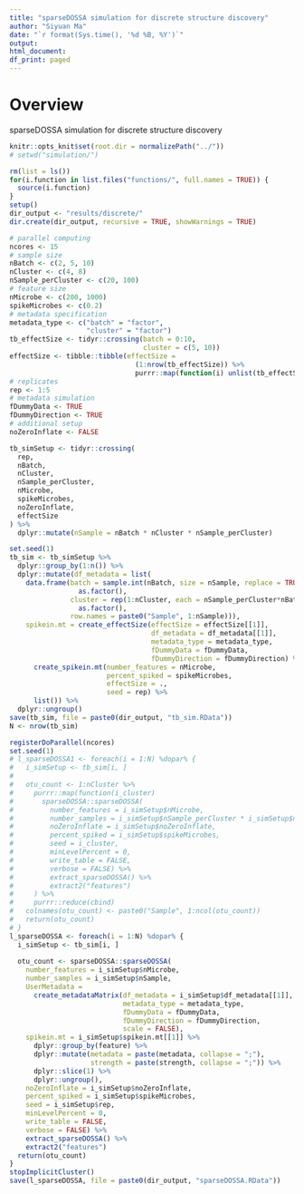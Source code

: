 ```yaml
---
title: "sparseDOSSA simulation for discrete structure discovery"
author: "Siyuan Ma"
date: "`r format(Sys.time(), '%d %B, %Y')`"
output:
html_document:
df_print: paged
---
```

# Overview
sparseDOSSA simulation for discrete structure discovery

```r
knitr::opts_knit$set(root.dir = normalizePath("../"))
# setwd("simulation/")
```
```r
rm(list = ls())
for(i.function in list.files("functions/", full.names = TRUE)) {
  source(i.function)
}
setup()
dir_output <- "results/discrete/"
dir.create(dir_output, recursive = TRUE, showWarnings = TRUE)
```

```r
# parallel computing
ncores <- 15
# sample size
nBatch <- c(2, 5, 10)
nCluster <- c(4, 8)
nSample_perCluster <- c(20, 100)
# feature size
nMicrobe <- c(200, 1000)
spikeMicrobes <- c(0.2)
# metadata specification
metadata_type <- c("batch" = "factor",
                   "cluster" = "factor")
tb_effectSize <- tidyr::crossing(batch = 0:10,
                                 cluster = c(5, 10))
effectSize <- tibble::tibble(effectSize = 
                               (1:nrow(tb_effectSize)) %>% 
                               purrr::map(function(i) unlist(tb_effectSize[i, ])))
# replicates
rep <- 1:5
# metadata simulation
fDummyData <- TRUE
fDummyDirection <- TRUE
# additional setup
noZeroInflate <- FALSE

tb_simSetup <- tidyr::crossing(
  rep,
  nBatch,
  nCluster,
  nSample_perCluster,
  nMicrobe,
  spikeMicrobes,
  noZeroInflate,
  effectSize
) %>% 
  dplyr::mutate(nSample = nBatch * nCluster * nSample_perCluster)
```

```r
set.seed(1)
tb_sim <- tb_simSetup %>% 
  dplyr::group_by(1:n()) %>% 
  dplyr::mutate(df_metadata = list(
    data.frame(batch = sample.int(nBatch, size = nSample, replace = TRUE) %>% 
                 as.factor(),
               cluster = rep(1:nCluster, each = nSample_perCluster*nBatch) %>% 
                 as.factor(),
               row.names = paste0("Sample", 1:nSample))),
    spikein.mt = create_effectSize(effectSize = effectSize[[1]],
                                   df_metadata = df_metadata[[1]],
                                   metadata_type = metadata_type,
                                   fDummyData = fDummyData,
                                   fDummyDirection = fDummyDirection) %>% 
      create_spikein.mt(number_features = nMicrobe,
                        percent_spiked = spikeMicrobes,
                        effectSize = .,
                        seed = rep) %>% 
      list()) %>% 
  dplyr::ungroup()
save(tb_sim, file = paste0(dir_output, "tb_sim.RData"))
N <- nrow(tb_sim)
```

```r
registerDoParallel(ncores)
set.seed(1)
# l_sparseDOSSA1 <- foreach(i = 1:N) %dopar% {
#   i_simSetup <- tb_sim[i, ]
#   
#   otu_count <- 1:nCluster %>% 
#     purrr::map(function(i_cluster) 
#       sparseDOSSA::sparseDOSSA(
#         number_features = i_simSetup$nMicrobe,
#         number_samples = i_simSetup$nSample_perCluster * i_simSetup$nBatch,
#         noZeroInflate = i_simSetup$noZeroInflate,
#         percent_spiked = i_simSetup$spikeMicrobes,
#         seed = i_cluster,
#         minLevelPercent = 0,
#         write_table = FALSE,
#         verbose = FALSE) %>%
#         extract_sparseDOSSA() %>%
#         extract2("features")
#     ) %>% 
#     purrr::reduce(cbind)
#   colnames(otu_count) <- paste0("Sample", 1:ncol(otu_count))
#   return(otu_count)
# }
l_sparseDOSSA <- foreach(i = 1:N) %dopar% {
  i_simSetup <- tb_sim[i, ]
  
  otu_count <- sparseDOSSA::sparseDOSSA(
    number_features = i_simSetup$nMicrobe,
    number_samples = i_simSetup$nSample,
    UserMetadata = 
      create_metadataMatrix(df_metadata = i_simSetup$df_metadata[[1]],
                            metadata_type = metadata_type,
                            fDummyData = fDummyData,
                            fDummyDirection = fDummyDirection,
                            scale = FALSE),
    spikein.mt = i_simSetup$spikein.mt[[1]] %>% 
      dplyr::group_by(feature) %>% 
      dplyr::mutate(metadata = paste(metadata, collapse = ";"), 
                    strength = paste(strength, collapse = ";")) %>% 
      dplyr::slice(1) %>%  
      dplyr::ungroup(),
    noZeroInflate = i_simSetup$noZeroInflate,
    percent_spiked = i_simSetup$spikeMicrobes,
    seed = i_simSetup$rep,
    minLevelPercent = 0,
    write_table = FALSE,
    verbose = FALSE) %>%
    extract_sparseDOSSA() %>%
    extract2("features")
  return(otu_count)
}
stopImplicitCluster()
save(l_sparseDOSSA, file = paste0(dir_output, "sparseDOSSA.RData"))
```
